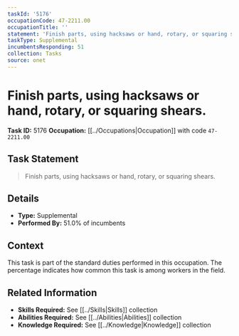 ```yaml
---
taskId: '5176'
occupationCode: 47-2211.00
occupationTitle: ''
statement: 'Finish parts, using hacksaws or hand, rotary, or squaring shears.'
taskType: Supplemental
incumbentsResponding: 51
collection: Tasks
source: onet
---
```

# Finish parts, using hacksaws or hand, rotary, or squaring shears.

**Task ID:** 5176
**Occupation:** [[../Occupations|Occupation]] with code `47-2211.00`

## Task Statement

> Finish parts, using hacksaws or hand, rotary, or squaring shears.

## Details

- **Type:** Supplemental
- **Performed By:** 51.0% of incumbents

## Context

This task is part of the standard duties performed in this occupation. The percentage indicates how common this task is among workers in the field.

## Related Information

- **Skills Required:** See [[../Skills|Skills]] collection
- **Abilities Required:** See [[../Abilities|Abilities]] collection
- **Knowledge Required:** See [[../Knowledge|Knowledge]] collection
